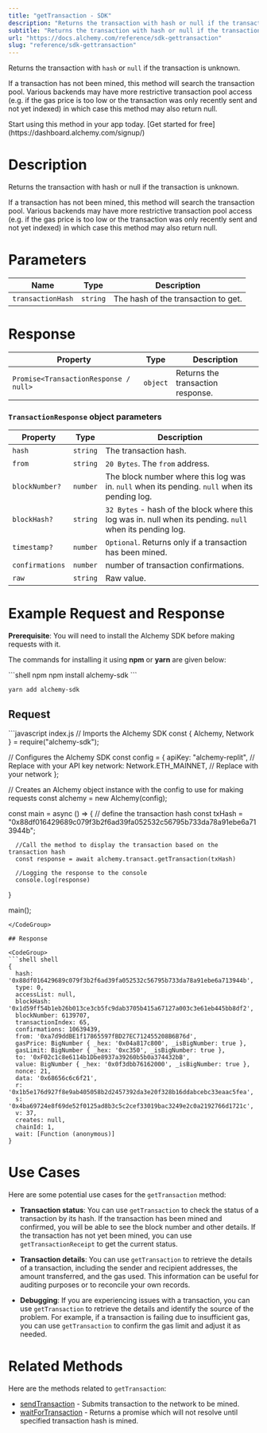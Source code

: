 ```yaml
---
title: "getTransaction - SDK"
description: "Returns the transaction with hash or null if the transaction is unknown. If a transaction has not been mined, this method will search the transaction pool. Various backends may have more restrictive transaction pool access (e.g. if the gas price is too low or the transaction was only recently sent a..."
subtitle: "Returns the transaction with hash or null if the transaction is unknown. If a transaction has not been mined, this method will search the transaction pool. Various backends may have more restrictive transaction pool access (e.g. if the gas price is too low or the transaction was only recently sent a..."
url: "https://docs.alchemy.com/reference/sdk-gettransaction"
slug: "reference/sdk-gettransaction"
---
```


Returns the transaction with `hash` or `null` if the transaction is unknown.

If a transaction has not been mined, this method will search the transaction pool. Various backends may have more restrictive transaction pool access (e.g. if the gas price is too low or the transaction was only recently sent and not yet indexed) in which case this method may also return null.

<Tip title="Don’t have an API key?" icon="star">
  Start using this method in your app today. [Get started for free](https://dashboard.alchemy.com/signup/)
</Tip>

# Description

Returns the transaction with hash or null if the transaction is unknown.

If a transaction has not been mined, this method will search the transaction pool. Various backends may have more restrictive transaction pool access (e.g. if the gas price is too low or the transaction was only recently sent and not yet indexed) in which case this method may also return null.

# Parameters

| Name              | Type     | Description                         |
| ----------------- | -------- | ----------------------------------- |
| `transactionHash` | `string` | The hash of the transaction to get. |

# Response

| Property                              | Type     | Description                       |
| ------------------------------------- | -------- | --------------------------------- |
| `Promise<TransactionResponse / null>` | `object` | Returns the transaction response. |

### `TransactionResponse` object parameters

| Property        | Type     | Description                                                                                               |
| --------------- | -------- | --------------------------------------------------------------------------------------------------------- |
| `hash`          | `string` | The transaction hash.                                                                                     |
| `from`          | `string` | `20 Bytes`. The `from` address.                                                                           |
| `blockNumber?`  | `number` | The block number where this log was in. `null` when its pending. `null` when its pending log.             |
| `blockHash?`    | `string` | `32 Bytes` - hash of the block where this log was in. null when its pending. `null` when its pending log. |
| `timestamp?`    | `number` | `Optional`. Returns only if a transaction has been mined.                                                 |
| `confirmations` | `number` | number of transaction confirmations.                                                                      |
| `raw`           | `string` | Raw value.                                                                                                |

# Example Request and Response

**Prerequisite**: You will need to install the Alchemy SDK before making requests with it.

The commands for installing it using **npm** or **yarn** are given below:

<CodeGroup>
  ```shell npm
  npm install alchemy-sdk
  ```

  ```shell yarn
  yarn add alchemy-sdk
  ```
</CodeGroup>

## Request

<CodeGroup>
  ```javascript index.js
  // Imports the Alchemy SDK
  const { Alchemy, Network } = require("alchemy-sdk");

  // Configures the Alchemy SDK
  const config = {
      apiKey: "alchemy-replit", // Replace with your API key
      network: Network.ETH_MAINNET, // Replace with your network
  };

  // Creates an Alchemy object instance with the config to use for making requests
  const alchemy = new Alchemy(config);

  const main = async () => {
      // define the transaction hash
      const txHash = "0x88df016429689c079f3b2f6ad39fa052532c56795b733da78a91ebe6a713944b";

      //Call the method to display the transaction based on the transaction hash
      const response = await alchemy.transact.getTransaction(txHash)

      //Logging the response to the console
      console.log(response)
  }

  main();
  ```
</CodeGroup>

## Response

<CodeGroup>
  ```shell shell
  {
    hash: '0x88df016429689c079f3b2f6ad39fa052532c56795b733da78a91ebe6a713944b',
    type: 0,
    accessList: null,
    blockHash: '0x1d59ff54b1eb26b013ce3cb5fc9dab3705b415a67127a003c3e61eb445bb8df2',
    blockNumber: 6139707,
    transactionIndex: 65,
    confirmations: 10639439,
    from: '0xa7d9ddBE1f17865597fBD27EC712455208B6B76d',
    gasPrice: BigNumber { _hex: '0x04a817c800', _isBigNumber: true },
    gasLimit: BigNumber { _hex: '0xc350', _isBigNumber: true },
    to: '0xF02c1c8e6114b1Dbe8937a39260b5b0a374432bB',
    value: BigNumber { _hex: '0x0f3dbb76162000', _isBigNumber: true },
    nonce: 21,
    data: '0x68656c6c6f21',
    r: '0x1b5e176d927f8e9ab405058b2d2457392da3e20f328b16ddabcebc33eaac5fea',
    s: '0x4ba69724e8f69de52f0125ad8b3c5c2cef33019bac3249e2c0a2192766d1721c',
    v: 37,
    creates: null,
    chainId: 1,
    wait: [Function (anonymous)]
  }
  ```
</CodeGroup>

# Use Cases

Here are some potential use cases for the `getTransaction` method:

* **Transaction status**: You can use `getTransaction` to check the status of a transaction by its hash. If the transaction has been mined and confirmed, you will be able to see the block number and other details. If the transaction has not yet been mined, you can use `getTransactionReceipt` to get the current status.

* **Transaction details**: You can use `getTransaction` to retrieve the details of a transaction, including the sender and recipient addresses, the amount transferred, and the gas used. This information can be useful for auditing purposes or to reconcile your own records.

* **Debugging**: If you are experiencing issues with a transaction, you can use `getTransaction` to retrieve the details and identify the source of the problem. For example, if a transaction is failing due to insufficient gas, you can use `getTransaction` to confirm the gas limit and adjust it as needed.

# Related Methods

Here are the methods related to `getTransaction`:

* [sendTransaction](/reference/sendtransaction-sdk) - Submits transaction to the network to be mined.
* [waitForTransaction](/reference/waitfortransaction-sdk) - Returns a promise which will not resolve until specified transaction hash is mined.
